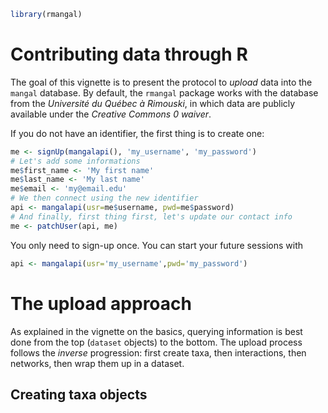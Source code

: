 <!--
%\VignetteEngine{knitr::knitr}
%\VignetteIndexEntry{Uploading data}
-->

```r
library(rmangal)
```

# Contributing data through R

The goal of this vignette is to present the protocol to *upload* data into the `mangal` database. By default, the `rmangal` package works with the database from the *Université du Québec à Rimouski*, in which data are publicly available under the *Creative Commons 0 waiver*.

If you do not have an identifier, the first thing is to create one:

```r
me <- signUp(mangalapi(), 'my_username', 'my_password')
# Let's add some informations
me$first_name <- 'My first name'
me$last_name <- 'My last name'
me$email <- 'my@email.edu'
# We then connect using the new identifier
api <- mangalapi(usr=me$username, pwd=me$password)
# And finally, first thing first, let's update our contact info
me <- patchUser(api, me)
```

You only need to sign-up once. You can start your future sessions with

```r
api <- mangalapi(usr='my_username',pwd='my_password')
```

# The upload approach

As explained in the vignette on the basics, querying information is best done from the top (`dataset` objects) to the bottom. The upload process follows the *inverse* progression: first create taxa, then interactions, then networks, then wrap them up in a dataset.

## Creating taxa objects

